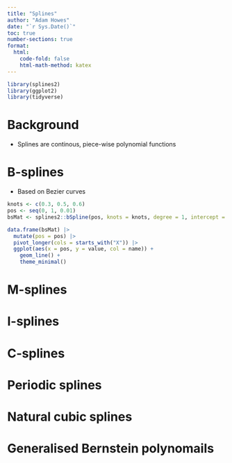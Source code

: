 ```yaml
---
title: "Splines"
author: "Adam Howes"
date: "`r Sys.Date()`"
toc: true
number-sections: true
format: 
  html: 
    code-fold: false
    html-math-method: katex
---
```


```r
library(splines2)
library(ggplot2)
library(tidyverse)
```

# Background

* Splines are continous, piece-wise polynomial functions


# B-splines

* Based on Bezier curves

```r
knots <- c(0.3, 0.5, 0.6)
pos <- seq(0, 1, 0.01)
bsMat <- splines2::bSpline(pos, knots = knots, degree = 1, intercept = TRUE)

data.frame(bsMat) |>
  mutate(pos = pos) |>
  pivot_longer(cols = starts_with("X")) |>
  ggplot(aes(x = pos, y = value, col = name)) +
    geom_line() +
    theme_minimal()
```

# M-splines

# I-splines

# C-splines

# Periodic splines

# Natural cubic splines

# Generalised Bernstein polynomails
